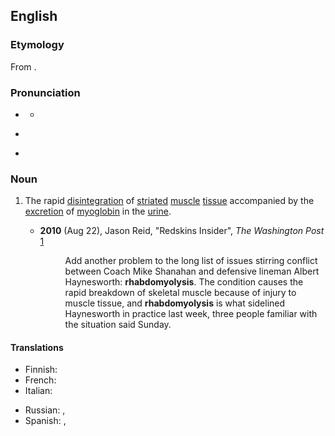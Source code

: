 ==English==
{{was wotd|2010|August|31}}
{{wikipedia}}

===Etymology===
From {{af|en|ῥάβδος|myo-|-lysis|lang1=grc|t1=rod, wand|t2=muscle|t3=decomposition, breakdown}}.

===Pronunciation===
* {{a|RP}} {{IPA|en|/ˌɹæb.dəʊ.mʌɪˈɒl.ɪs.ɪs/|/ˌɹæb.də.mʌɪˈɒl.ɪs.ɪs/}}
** {{audio|en|LL-Q1860 (eng)-Vealhurl-rhabdomyolysis.wav|Audio (RP)}}
* {{a|GA}} {{IPA|en|/ˌɹæb.doʊ.maɪˈɑl.əs.ɪs/}}
* {{rhymes|en|ɒlɪsɪs}}

===Noun===
{{en-noun|~|rhabdomyolyses}}

# {{lb|en|medicine}} The rapid [[disintegration]] of [[striated]] [[muscle]] [[tissue]] accompanied by the [[excretion]] of [[myoglobin]] in the [[urine]].
#* '''2010''' (Aug 22), Jason Reid, "Redskins Insider", ''The Washington Post'' [http://voices.washingtonpost.com/redskinsinsider/albert-haynesworth/rhabdomyolysis-sidelined-hayne.html]
#*: Add another problem to the long list of issues stirring conflict between Coach Mike Shanahan and defensive lineman Albert Haynesworth: '''rhabdomyolysis'''. The condition causes the rapid breakdown of skeletal muscle because of injury to muscle tissue, and '''rhabdomyolysis''' is what sidelined Haynesworth in practice last week, three people familiar with the situation said Sunday.

====Translations====
{{trans-top|the rapid disintegration of striated muscle tissue accompanied by the excretion of myoglobin in the urine}}
* Finnish: {{t|fi|rabdomyolyysi}}
* French: {{t+|fr|rhabdomyolyse}}
* Italian: {{t+|it|rabdomiolisi|f}}
{{trans-mid}}
* Russian: {{t+|ru|рабдомиолиз}}, {{t|ru|о́стрый некроз скелетных мышц}}
* Spanish: {{t|es|rabdomiolisis|f}}, {{t|es|rabdomiólisis|f}}
{{trans-bottom}}